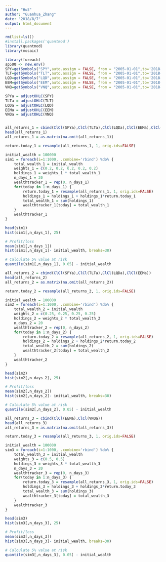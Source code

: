 ```yaml
---
title: "Hw3"
author: "Guanhua_Zhang"
date: "2018/8/7"
output: html_document
---
```


```r
rm(list=ls())
#install.packages('quantmod')
library(quantmod)
library(mosaic)

library(foreach)
sp500 <- new.env()
SPY=getSymbols("SPY",auto.assign = FALSE, from = "2005-01-01",to='2018-01-01')
TLT=getSymbols("TLT",auto.assign = FALSE, from = "2005-01-01",to='2018-01-01')
LQD=getSymbols("LQD",auto.assign = FALSE, from = "2005-01-01",to='2018-01-01')
EEM=getSymbols("EEM",auto.assign = FALSE, from = "2005-01-01",to='2018-01-01')
VNQ=getSymbols("VNQ",auto.assign = FALSE, from = "2005-01-01",to='2018-01-01')

SPYa = adjustOHLC(SPY)
TLTa = adjustOHLC(TLT)
LQDa = adjustOHLC(LQD)
EEMa = adjustOHLC(EEM)
VNQa = adjustOHLC(VNQ)


all_returns_1 = cbind(ClCl(SPYa),ClCl(TLTa),ClCl(LQDa),ClCl(EEMa),ClCl(VNQa))
head(all_returns_1)
all_returns_1 = as.matrix(na.omit(all_returns_1))

return.today_1 = resample(all_returns_1, 1, orig.ids=FALSE)

initial_wealth = 100000
sim1 = foreach(i=1:1000, .combine='rbind') %do% {
	total_wealth_1 = initial_wealth
	weights_1 = c(0.2, 0.2, 0.2, 0.2, 0.2)
	holdings_1 = weights_1 * total_wealth_1
	n_days_1 = 20
	wealthtracker_1 = rep(0, n_days_1)
	for(today in 1:n_days_1) {
		return.today_1 = resample(all_returns_1, 1, orig.ids=FALSE)
		holdings_1 = holdings_1 + holdings_1*return.today_1
		total_wealth_1 = sum(holdings_1)
		wealthtracker_1[today] = total_wealth_1
	}
	wealthtracker_1
}

head(sim1)
hist(sim1[,n_days_1], 25)

# Profit/loss
mean(sim1[,n_days_1])
hist(sim1[,n_days_1]- initial_wealth, breaks=30)

# Calculate 5% value at risk
quantile(sim1[,n_days_1], 0.05) - initial_wealth

```


```r
all_returns_2 = cbind(ClCl(SPYa),ClCl(TLTa),ClCl(LQDa),ClCl(EEMa))
head(all_returns_2)
all_returns_2 = as.matrix(na.omit(all_returns_2))

return.today_2 = resample(all_returns_2, 1, orig.ids=FALSE)

initial_wealth = 100000
sim2 = foreach(i=1:1000, .combine='rbind') %do% {
	total_wealth_2 = initial_wealth
	weights_2 = c(0.25, 0.25, 0.25, 0.25)
	holdings_2 = weights_2 * total_wealth_2
	n_days_2 = 20
	wealthtracker_2 = rep(0, n_days_2)
	for(today in 1:n_days_2) {
		return.today_2 = resample(all_returns_2, 1, orig.ids=FALSE)
		holdings_2 = holdings_2 + holdings_2*return.today_2
		total_wealth_2 = sum(holdings_2)
		wealthtracker_2[today] = total_wealth_2
	}
	wealthtracker_2
}

head(sim2)
hist(sim2[,n_days_2], 25)

# Profit/loss
mean(sim2[,n_days_2])
hist(sim2[,n_days_2]- initial_wealth, breaks=30)

# Calculate 5% value at risk
quantile(sim2[,n_days_2], 0.05) - initial_wealth
```


```r
all_returns_3 = cbind(ClCl(EEMa),ClCl(VNQa))
head(all_returns_3)
all_returns_3 = as.matrix(na.omit(all_returns_3))

return.today_3 = resample(all_returns_3, 1, orig.ids=FALSE)

initial_wealth = 100000
sim3 = foreach(i=1:1000, .combine='rbind') %do% {
	total_wealth_3 = initial_wealth
	weights_3 = c(0.5, 0.5)
	holdings_3 = weights_3 * total_wealth_3
	n_days_3 = 20
	wealthtracker_3 = rep(0, n_days_3)
	for(today in 1:n_days_3) {
		return.today_3 = resample(all_returns_3, 1, orig.ids=FALSE)
		holdings_3 = holdings_3 + holdings_3*return.today_3
		total_wealth_3 = sum(holdings_3)
		wealthtracker_3[today] = total_wealth_3
	}
	wealthtracker_3
}

head(sim3)
hist(sim3[,n_days_3], 25)

# Profit/loss
mean(sim3[,n_days_3])
hist(sim3[,n_days_3]- initial_wealth, breaks=30)

# Calculate 5% value at risk
quantile(sim3[,n_days_3], 0.05) - initial_wealth

```

